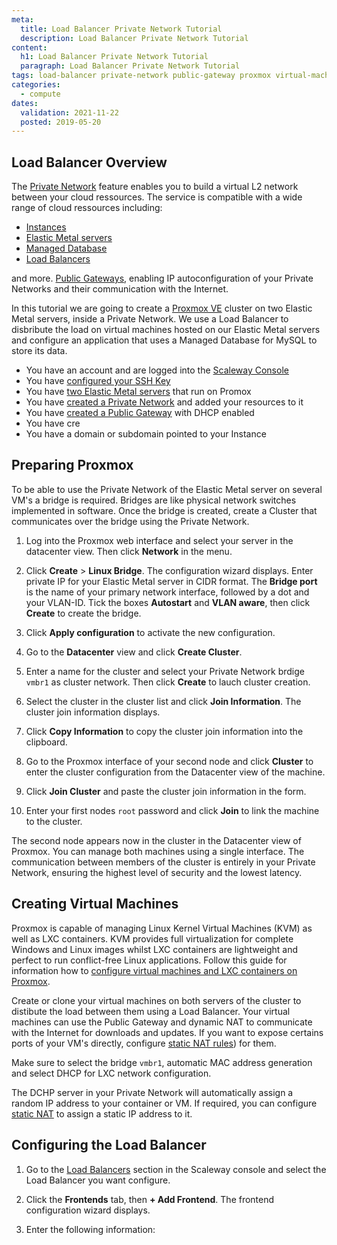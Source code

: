 ```yaml
---
meta:
  title: Load Balancer Private Network Tutorial
  description: Load Balancer Private Network Tutorial
content:
  h1: Load Balancer Private Network Tutorial
  paragraph: Load Balancer Private Network Tutorial
tags: load-balancer private-network public-gateway proxmox virtual-machine
categories:
  - compute
dates:
  validation: 2021-11-22
  posted: 2019-05-20
---
```


## Load Balancer Overview

The [Private Network](/network/vpc/quickstart/) feature enables you to build a virtual L2 network between your cloud ressources. The service is compatible with a wide range of cloud ressources including: 
* [Instances](/compute/instances/quickstart/)
* [Elastic Metal servers](/compute/elastic-metal/quickstart/)
* [Managed Database](/storage/database/quickstart/)
* [Load Balancers](/en/docs/network/load-balancer/quickstart/)

and more. [Public Gateways](/network/vpc/concepts/#public-gateway), enabling IP autoconfiguration of your Private Networks and their communication with the Internet.

In this tutorial we are going to create a [Proxmox VE](https://www.proxmox.com/en/proxmox-ve) cluster on two Elastic Metal servers, inside a Private Network. We use a Load Balancer to disbribute the load on virtual machines hosted on our Elastic Metal servers and configure an application that uses a Managed Database for MySQL to store its data. 

<Message type="requirement">

  - You have an account and are logged into the [Scaleway Console](https://console.scaleway.com)
  - You have [configured your SSH Key](/console/my-project/how-to/create-ssh-key)
  - You have [two Elastic Metal servers](/compute/instances/how-to/create-an-instance) that run on Promox
  - You have [created a Private Network](/network/vpc/how-to/use-private-networks/) and added your resources to it
  - You have [created a Public Gateway](/network/vpc/how-to/create-a-public-gateway/) with DHCP enabled
  - You have cre
  - You have a domain or subdomain pointed to your Instance

</Message>

## Preparing Proxmox

To be able to use the Private Network of the Elastic Metal server on several VM's a bridge is required. Bridges are like physical network switches implemented in software. Once the bridge is created, create a Cluster that communicates over the bridge using the Private Network.

1. Log into the Proxmox web interface and select your server in the datacenter view. Then click **Network** in the menu.

2. Click **Create** > **Linux Bridge**. The configuration wizard displays. Enter private IP for your Elastic Metal server in CIDR format. The **Bridge port** is the name of your primary network interface, followed by a dot and your VLAN-ID. Tick the boxes **Autostart** and **VLAN aware**, then click **Create** to create the bridge.

    <Lightbox src="scaleway-px-create-linux-bridge.png" alt="" />

3. Click **Apply configuration** to activate the new configuration.

4. Go to the **Datacenter** view and click **Create Cluster**. 

5. Enter a name for the cluster and select your Private Network brdige `vmbr1` as cluster network. Then click **Create** to lauch cluster creation. 

6. Select the cluster in the cluster list and click **Join Information**. The cluster join information displays.

7. Click **Copy Information** to copy the cluster join information into the clipboard. 

8. Go to the Proxmox interface of your second node and click **Cluster** to enter the cluster configuration from the Datacenter view of the machine. 

9. Click **Join Cluster** and paste the cluster join information in the form. 

10. Enter your first nodes `root` password and click **Join** to link the machine to the cluster. 

The second node appears now in the cluster in the Datacenter view of Proxmox. You can manage both machines using a single interface. The communication between members of the cluster is entirely in your Private Network, ensuring the highest level of security and the lowest latency. 

## Creating Virtual Machines

Proxmox is capable of managing Linux Kernel Virtual Machines (KVM) as well as LXC containers. KVM provides full virtualization for complete Windows and Linux images whilst LXC containers are lightweight and perfect to run conflict-free Linux applications. 
Follow this guide for information how to [configure virtual machines and LXC containers on Proxmox](https://www.scaleway.com/en/docs/tutorials/configure-failover-proxmox/).

Create or clone your virtual machines on both servers of the cluster to distibute the load between them using a Load Balancer. Your virtual machines can use the Public Gateway and dynamic NAT to communicate with the Internet for downloads and updates. If you want to expose certains ports of your VM's directly, configure [static NAT rules](/network/vpc/how-to/configure-a-public-gateway/#how-to-review-and-configure-nat)) for them. 


<Message type="tip">

  Make sure to select the bridge `vmbr1`, automatic MAC address generation and select DHCP for LXC network configuration.

  <Lightbox src="scaleway-px-create-vm.png" alt="" />

  The DCHP server in your Private Network will automatically assign a random IP address to your container or VM. If required, you can configure [static NAT](/network/vpc/how-to/configure-a-public-gateway/#how-to-review-and-configure-dhcp) to assign a static IP address to it.

</Message>

## Configuring the Load Balancer

1. Go to the [Load Balancers](https://console.scaleway.com/load-balancer/lbs/) section in the Scaleway console and select the Load Balancer you want configure.

2. Click the **Frontends** tab, then **+ Add Frontend**. The frontend configuration wizard displays.

3. Enter the following information: 
